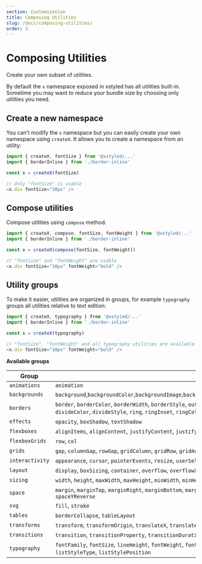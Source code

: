 ```yaml
---
section: Customization
title: Composing Utilities
slug: /docs/composing-utilities/
order: 3
---
```


# Composing Utilities

Create your own subset of utilities.

<carbon-ad />

By default the `x` namespace exposed in xstyled has all utilities built-in. Sometime you may want to reduce your bundle size by choosing only utilities you need.

## Create a new namespace

You can't modify the `x` namespace but you can easily create your own namespace using `createX`. It allows you to create a namespace from an utility:

```js
import { createX, fontSize } from '@xstyled/...'
import { borderInline } from './border-inline'

const x = createX(fontSize)

// Only "fontSize" is usable
<x.div fontSize="10px" />
```

## Compose utilities

Compose utilities using `compose` method.

```js
import { createX, compose, fontSize, fontWeight } from '@xstyled/...'
import { borderInline } from './border-inline'

const x = createX(compose(fontSize, fontWeight))

// "fontSize" and "fontWeight" are usable
<x.div fontSize="10px" fontWeight="bold" />
```

## Utility groups

To make it easier, utilities are organized in groups, for example `typography` groups all utilities relative to text edition:

```js
import { createX, typography } from '@xstyled/...'
import { borderInline } from './border-inline'

const x = createX(typography)

// "fontSize", "fontWeight" and all typography utilities are available
<x.div fontSize="10px" fontWeight="bold" />
```

**Available groups**

| Group           | Utilities                                                                                                                                                                                                                                                  |
| --------------- | ---------------------------------------------------------------------------------------------------------------------------------------------------------------------------------------------------------------------------------------------------------- |
| `animations`    | `animation`                                                                                                                                                                                                                                                |
| `backgrounds`   | `background`,`backgroundColor`,`backgroundImage`,`backgroundSize`,`backgroundPosition`,`backgroundRepeat`,`backgroundAttachment`,`backgroundClip`,`gradientFrom`,`gradientVia`,`gradientTo`                                                                |
| `borders`       | `border`, `borderColor`, `borderWidth`, `borderStyle`, `outline`, `outlineColor`, `outlineWidth`, `outlineStyle`, `borderRadius`, `divideY`, `divideX`, `divideXReverse`, `divideYReverse`, `divideColor`, `divideStyle`, `ring`, `ringInset`, `ringColor` |
| `effects`       | `opacity`, `boxShadow`, `textShadow`                                                                                                                                                                                                                       |
| `flexboxes`     | `alignItems`, `alignContent`, `justifyContent`, `justifyItems`, `flexWrap`, `flexGrow`, `flexShrink`, `flexBasis`, `flexDirection`, `flex`, `justifySelf`, `alignSelf`, `order`                                                                            |
| `flexboxGrids`  | `row`, `col`                                                                                                                                                                                                                                               |
| `grids`         | `gap`, `columnGap`, `rowGap`, `gridColumn`, `gridRow`, `gridAutoFlow`, `gridAutoColumns`, `gridAutoRows`, `gridTemplateColumns`, `gridTemplateRows`, `gridTemplateAreas`, `gridArea`                                                                       |
| `interactivity` | `appearance`, `cursor`, `pointerEvents`, `resize`, `userSelect`                                                                                                                                                                                            |
| `layout`        | `display`, `boxSizing`, `container`, `overflow`, `overflowX`, `overflowY`, `zIndex`, `position`, `top`, `right`, `bottom`, `left`, `visibility`, `overscrollBehavior`, `objectFit`                                                                         |
| `sizing`        | `width`, `height`, `maxWidth`, `maxHeight`, `minWidth`, `minHeight`                                                                                                                                                                                        |
| `space`         | `margin`, `marginTop`, `marginRight`, `marginBottom`, `marginLeft`, `mx`, `my`, `padding`, `paddingTop`, `paddingRight`, `paddingBottom`, `paddingLeft`, `px`, `py`, `spaceY`, `spaceX`, `spaceXReverse`, `spaceYReverse`                                  |
| `svg`           | `fill`, `stroke`                                                                                                                                                                                                                                           |
| `tables`        | `borderCollapse`, `tableLayout`                                                                                                                                                                                                                            |
| `transforms`    | `transform`, `transformOrigin`, `translateX`, `translateY`, `rotate`, `skewX`, `skewY`, `scale`, `scaleX`, `scaleY`                                                                                                                                        |
| `transitions`   | `transition`, `transitionProperty`, `transitionDuration`, `transitionTimingFunction`, `transitionDelay`                                                                                                                                                    |
| `typography`    | `fontFamily`, `fontSize`, `lineHeight`, `fontWeight`, `fontStyle`, `letterSpacing`, `color`, `textTransform`, `textDecoration`, `textAlign`, `verticalAlign`, `whiteSpace`, `textOverflow`, `listStyleType`, `listStylePosition`                           |
